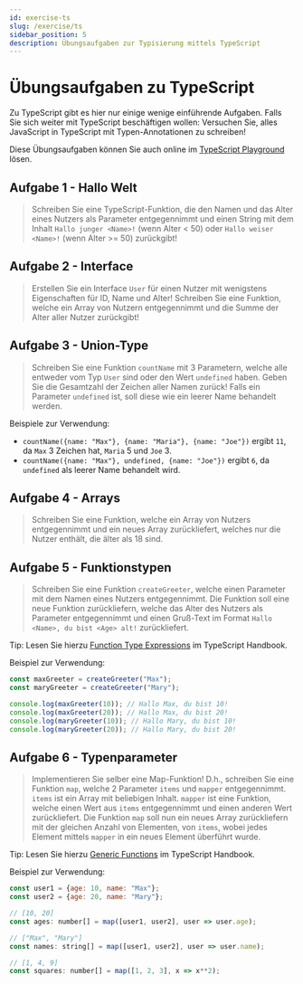 ```yaml
---
id: exercise-ts
slug: /exercise/ts
sidebar_position: 5
description: Übungsaufgaben zur Typisierung mittels TypeScript
---
```



# Übungsaufgaben zu TypeScript

Zu TypeScript gibt es hier nur einige wenige einführende Aufgaben. Falls Sie
sich weiter mit TypeScript beschäftigen wollen: Versuchen Sie, alles JavaScript
in TypeScript mit Typen-Annotationen zu schreiben!

Diese Übungsaufgaben können Sie auch online im [TypeScript Playground](https://www.typescriptlang.org/play)
lösen.

## Aufgabe 1 - Hallo Welt

> Schreiben Sie eine TypeScript-Funktion, die den Namen und das Alter eines
> Nutzers als Parameter entgegennimmt und einen String mit dem Inhalt
> `Hallo junger <Name>!` (wenn Alter < 50) oder `Hallo weiser <Name>!` (wenn Alter >= 50)
> zurückgibt!

## Aufgabe 2 - Interface

> Erstellen Sie ein Interface `User` für einen Nutzer mit wenigstens Eigenschaften
> für ID, Name und Alter! Schreiben Sie eine Funktion, welche ein Array von Nutzern
> entgegennimmt und die Summe der Alter aller Nutzer zurückgibt!

## Aufgabe 3 - Union-Type

> Schreiben Sie eine Funktion `countName` mit 3 Parametern, welche alle entweder vom Typ
> `User` sind oder den Wert `undefined` haben. Geben Sie die Gesamtzahl der Zeichen aller
> Namen zurück! Falls ein Parameter `undefined` ist, soll diese wie ein leerer
> Name behandelt werden.

Beispiele zur Verwendung:

- `countName({name: "Max"}, {name: "Maria"}, {name: "Joe"})` ergibt `11`, da `Max` 3 Zeichen hat, `Maria` 5 und `Joe` 3.
- `countName({name: "Max"}, undefined, {name: "Joe"})` ergibt `6`, da `undefined` als leerer Name behandelt wird.

## Aufgabe 4 - Arrays

> Schreiben Sie eine Funktion, welche ein Array von Nutzers entgegennimmt
> und ein neues Array zurückliefert, welches nur die Nutzer enthält, die älter
> als 18 sind.

## Aufgabe 5 - Funktionstypen

> Schreiben Sie eine Funktion `createGreeter`, welche einen Parameter mit dem
> Namen eines Nutzers entgegennimmt. Die Funktion soll eine neue Funktion zurückliefern,
> welche das Alter des Nutzers als Parameter entgegennimmt und einen Gruß-Text
> im Format `Hallo <Name>, du bist <Age> alt!` zurückliefert.

Tip: Lesen Sie hierzu [Function Type Expressions](https://www.typescriptlang.org/docs/handbook/2/functions.html#function-type-expressions) im TypeScript Handbook.

Beispiel zur Verwendung:

```js
const maxGreeter = createGreeter("Max");
const maryGreeter = createGreeter("Mary");

console.log(maxGreeter(10)); // Hallo Max, du bist 10!
console.log(maxGreeter(20)); // Hallo Max, du bist 20!
console.log(maryGreeter(10)); // Hallo Mary, du bist 10!
console.log(maryGreeter(20)); // Hallo Mary, du bist 20!
```

## Aufgabe 6 - Typenparameter

> Implementieren Sie selber eine Map-Funktion! D.h., schreiben Sie eine Funktion
> `map`, welche 2 Parameter `items` und `mapper` entgegennimmt. `items` ist ein
> Array mit beliebigen Inhalt. `mapper` ist eine Funktion, welche einen Wert
> aus `items` entgegennimmt und einen anderen Wert zurückliefert. Die Funktion
> `map` soll nun ein neues Array zurückliefern mit der gleichen Anzahl von Elementen,
> von `items`, wobei jedes Element mittels `mapper` in ein neues Element überführt wurde.

Tip: Lesen Sie hierzu [Generic Functions](https://www.typescriptlang.org/docs/handbook/2/functions.html#generic-functions) im TypeScript Handbook.

Beispiel zur Verwendung:

```js
const user1 = {age: 10, name: "Max"};
const user2 = {age: 20, name: "Mary"};

// [10, 20]
const ages: number[] = map([user1, user2], user => user.age);

// ["Max", "Mary"]
const names: string[] = map([user1, user2], user => user.name);

// [1, 4, 9]
const squares: number[] = map([1, 2, 3], x => x**2);
```
